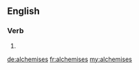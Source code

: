 ==English==

===Verb===
{{head|en}}

# {{en-third-person singular of|alchemise}}

[[de:alchemises]]
[[fr:alchemises]]
[[my:alchemises]]